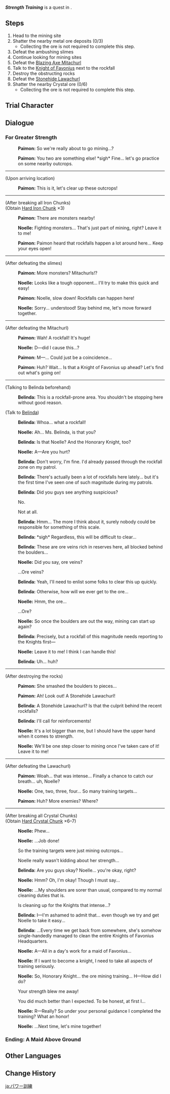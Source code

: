 {{Quest Infobox
|id            = 19066
|image         = Hangout Event Strength Training.png
|type          = Story
|group         = Hangout Event
|chapter       = Noelle
|actNum        = I
|act           = Chivalric Training
|startLocation = [[Springvale]], [[Mondstadt]]
|region        = Mondstadt
|area          = Windwail Highland
|subarea       = Springvale
|prev          = Noelle's Strength
|characters    = Traveler; Noelle; Paimon; Belinda
|voiced        = yes
}}
'''''Strength Training''''' is a quest in {{Quest|Chivalric Training}}.

==Steps==
#Head to the mining site
#Shatter the nearby metal ore deposits (0/3)
#*Collecting the ore is not required to complete this step.
#Defeat the ambushing slimes
#Continue looking for mining sites
#Defeat the [[Blazing Axe Mitachurl]]
#Talk to the [[Belinda|Knight of Favonius]] next to the rockfall
#Destroy the obstructing rocks
#Defeat the [[Stonehide Lawachurl]]
#Shatter the nearby Crystal ore (0/6)
#*Collecting the ore is not required to complete this step.

==Trial Character==
{{Transclude|Noelle's Strength|Trial Character}}

==Dialogue==
===For Greater Strength===
{{Quest Description|Noelle has great strength but the path to greater strength is never-ending. Your suggestion to help her bring out yet more power is... mining.}}
{{Dialogue Start}}
:{{A|vo noecop001 1906601 paimon 01.ogg}} '''Paimon:''' So we're really about to go mining...?
:{{A|vo noecop001 1906601 paimon 02.ogg}} '''Paimon:''' You two are something else! *sigh* Fine... let's go practice on some nearby outcrops.
----
;(Upon arriving location)
:{{A|vo noecop001 1906601 paimon 03.ogg}} '''Paimon:''' This is it, let's clear up these outcrops!
----
;(After breaking all Iron Chunks)
;(Obtain [[Hard Iron Chunk]] ×3)
:{{A|vo noecop001 1906601 paimon 04.ogg}} '''Paimon:''' There are monsters nearby!
:{{A|vo noecop001 1906601 noelle 01.ogg}} '''Noelle:''' Fighting monsters... That's just part of mining, right? Leave it to me!
:{{A|vo noecop001 1906601 paimon 05.ogg}} '''Paimon:''' Paimon heard that rockfalls happen a lot around here... Keep your eyes open!
----
;(After defeating the slimes)
:{{A|vo noecop001 1906601 paimon 06.ogg}} '''Paimon:''' More monsters? Mitachurls!?
:{{A|vo noecop001 1906601 noelle 02.ogg}} '''Noelle:''' Looks like a tough opponent... I'll try to make this quick and easy!
:{{A|vo noecop001 1906601 paimon 07.ogg}} '''Paimon:''' Noelle, slow down! Rockfalls can happen here!
:{{A|vo noecop001 1906601 noelle 03.ogg}} '''Noelle:''' Sorry... understood! Stay behind me, let's move forward together.
----
;(After defeating the Mitachurl)
:{{A|vo noecop001 1906601 paimon 08.ogg}} '''Paimon:''' Wah! A rockfall! It's huge!
:{{A|vo noecop001 1906601 noelle 04.ogg}} '''Noelle:''' D&mdash;did I cause this...?
:{{A|vo noecop001 1906601 paimon 09.ogg}} '''Paimon:''' M&mdash;... Could just be a coincidence...
:{{A|vo noecop001 1906601 paimon 10.ogg}} '''Paimon:''' Huh? Wait... Is that a Knight of Favonius up ahead? Let's find out what's going on!
----
;(Talking to Belinda beforehand)
:{{A|vo noecop001 1906601 belinda 01.ogg}} '''Belinda:''' This is a rockfall-prone area. You shouldn't be stopping here without good reason.

;(Talk to [[Belinda]])
:{{A|vo noecop001 1906601 belinda 02.ogg}} '''Belinda:''' Whoa... what a rockfall!
:{{A|vo noecop001 1906601 noelle 05.ogg}} '''Noelle:''' Ah... Ms. Belinda, is that you?
:{{A|vo noecop001 1906601 belinda 03.ogg}} '''Belinda:''' Is that Noelle? And the Honorary Knight, too?
:{{A|vo noecop001 1906601 noelle 06.ogg}} '''Noelle:''' A&mdash;Are you hurt?
:{{A|vo noecop001 1906601 belinda 04.ogg}} '''Belinda:''' Don't worry, I'm fine. I'd already passed through the rockfall zone on my patrol.
:{{A|vo noecop001 1906601 belinda 05.ogg}} '''Belinda:''' There's actually been a lot of rockfalls here lately... but it's the first time I've seen one of such magnitude during my patrols.
:{{A|vo noecop001 1906601 belinda 06.ogg}} '''Belinda:''' Did you guys see anything suspicious?
:{{DIcon}} No.
:{{DIcon}} Not at all.
:{{A|vo noecop001 1906601 belinda 07.ogg}} '''Belinda:''' Hmm... The more I think about it, surely nobody could be responsible for something of this scale.
:{{A|vo noecop001 1906601 belinda 08.ogg}} '''Belinda:''' *sigh* Regardless, this will be difficult to clear...
:{{A|vo noecop001 1906601 belinda 09.ogg}} '''Belinda:''' These are ore veins rich in reserves here, all blocked behind the boulders...
:{{A|vo noecop001 1906601 noelle 07.ogg}} '''Noelle:''' Did you say, ore veins?
:{{DIcon}} ...Ore veins?
:{{A|vo noecop001 1906601 belinda 10.ogg}} '''Belinda:''' Yeah, I'll need to enlist some folks to clear this up quickly.
:{{A|vo noecop001 1906601 belinda 11.ogg}} '''Belinda:''' Otherwise, how will we ever get to the ore...
:{{A|vo noecop001 1906601 noelle 08.ogg}} '''Noelle:''' Hmm, the ore...
:{{DIcon}} ...Ore?
:{{A|vo noecop001 1906601 noelle 09.ogg}} '''Noelle:''' So once the boulders are out the way, mining can start up again?
:{{A|vo noecop001 1906601 belinda 12.ogg}} '''Belinda:''' Precisely, but a rockfall of this magnitude needs reporting to the Knights first&mdash;
:{{A|vo noecop001 1906601 noelle 10.ogg}} '''Noelle:''' Leave it to me! I think I can handle this!
:{{A|vo noecop001 1906601 belinda 13.ogg}} '''Belinda:''' Uh... huh?
----
;(After destroying the rocks)
:{{A|vo noecop001 1906602 paimon 01.ogg}} '''Paimon:''' She smashed the boulders to pieces...
:{{A|vo noecop001 1906602 paimon 02.ogg}} '''Paimon:''' Ah! Look out! A Stonehide Lawachurl!
:{{A|vo noecop001 1906602 belinda 01.ogg}} '''Belinda:''' A Stonehide Lawachurl? Is that the culprit behind the recent rockfalls?
:{{A|vo noecop001 1906602 belinda 02.ogg}} '''Belinda:''' I'll call for reinforcements!
:{{A|vo noecop001 1906602 noelle 01.ogg}} '''Noelle:''' It's a lot bigger than me, but I should have the upper hand when it comes to strength.
:{{A|vo noecop001 1906602 noelle 02.ogg}} '''Noelle:''' We'll be one step closer to mining once I've taken care of it! Leave it to me!
----
;(After defeating the Lawachurl)
:{{A|vo noecop001 1906602 paimon 03.ogg}} '''Paimon:''' Woah... that was intense... Finally a chance to catch our breath... uh, Noelle?
:{{A|vo noecop001 1906602 noelle 03.ogg}} '''Noelle:''' One, two, three, four... So many training targets...
:{{A|vo noecop001 1906602 paimon 04.ogg}} '''Paimon:''' Huh? More enemies? Where?
----
;(After breaking all Crystal Chunks)
;(Obtain [[Hard Crystal Chunk]] ×6&ndash;7)
:{{A|vo noecop001 1906602 noelle 04.ogg}} '''Noelle:''' Phew...
:{{A|vo noecop001 1906602 noelle 05.ogg}} '''Noelle:''' ...Job done!
:{{DIcon}} So the training targets were just mining outcrops...
:{{DIcon}} Noelle really wasn't kidding about her strength...
:{{A|vo noecop001 1906602 belinda 03.ogg}} '''Belinda:''' Are you guys okay? Noelle... you're okay, right?
:{{A|vo noecop001 1906602 noelle 06.ogg}} '''Noelle:''' Hmm? Oh, I'm okay! Though I must say...
:{{A|vo noecop001 1906602 noelle 07.ogg}} '''Noelle:''' ...My shoulders are sorer than usual, compared to my normal cleaning duties that is.
:{{DIcon}} Is cleaning up for the Knights that intense...?
:{{A|vo noecop001 1906602 belinda 04.ogg}} '''Belinda:''' I&mdash;I'm ashamed to admit that... even though we try and get Noelle to take it easy...
:{{A|vo noecop001 1906602 belinda 05.ogg}} '''Belinda:''' ...Every time we get back from somewhere, she's somehow single-handedly managed to clean the entire Knights of Favonius Headquarters.
:{{A|vo noecop001 1906602 noelle 08.ogg}} '''Noelle:''' A&mdash;All in a day's work for a maid of Favonius...
:{{A|vo noecop001 1906602 noelle 09.ogg}} '''Noelle:''' If I want to become a knight, I need to take all aspects of training seriously.
:{{A|vo noecop001 1906602 noelle 10.ogg}} '''Noelle:''' So, Honorary Knight... the ore mining training... H&mdash;How did I do?
:{{DIcon}} Your strength blew me away!
:{{DIcon}} You did much better than I expected. To be honest, at first I...
:{{A|vo noecop001 1906602 noelle 11.ogg}} '''Noelle:''' R&mdash;Really? So under your personal guidance I completed the training? What an honor!
:{{A|vo noecop001 1906602 noelle 12.ogg}} '''Noelle:''' ...Next time, let's mine together!
{{Dialogue End}}

===Ending: A Maid Above Ground===
{{Hangout Ending
|ending name     = A Maid Above Ground
|character       = Noelle
|act             = 1
|description     = ...Just a bunch of rocks.
}}

==Other Languages==
{{Other Languages
|en      = Strength Training
|zhs     = 力量特训
|zhs_rm  = Lìliàng Tèxùn
|zht     = 力量特訓
|zht_rm  = Lìliàng Tèxùn
|zh_tl   = Special Strength Training
|ja      = パワー訓練
|ja_rm   = Pawaa Kunren
|ja_tl   = Power Training
|ko      = 파워 특훈
|ko_tl   = Power Special Training
|es      = Entrenamiento de fuerza
|es_tl   = Strength Training
|fr      = Entraînement de force
|fr_tl   = Strength Training
|ru      = Силовая тренировка
|ru_tl   = Strength Training
|th      = การฝึกความแข็งแกร่ง
|th_rm   = 
|th_tl   = Strength Training
|vi      = Đặc Huấn Sức Mạnh
|vi_tl   = 
|de      = Stärketraining
|de_tl   = Strength Training
|id      = Latihan Kekuatan
|id_tl   = Strength Training
|pt      = Treinamento de Força
|pt_tl   = 
|tr      = Kuvvet İdmanı
|tr_tl   = 
|it      = Addestramento di forza
|it_tl   = 
}}

==Change History==
{{Change History|1.4}}

[[ja:パワー訓練]]